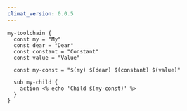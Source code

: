 ```yaml
---
climat_version: 0.0.5
---
```

```clidsl title="templates.cli"
my-toolchain {
  const my = "My"
  const dear = "Dear"
  const constant = "Constant"
  const value = "Value"

  const my-const = "$(my) $(dear) $(constant) $(value)"
  
  sub my-child {
    action <% echo 'Child $(my-const)' %>
  }
}
```